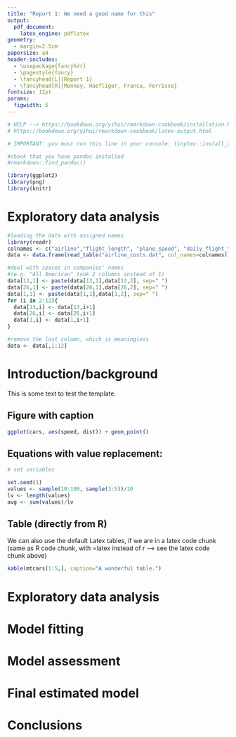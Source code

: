 ```yaml
---
title: "Report 1: We need a good name for this"
output: 
  pdf_document:
    latex_engine: pdflatex
geometry: 
  - margin=2.5cm
papersize: a4
header-includes:
  - \usepackage{fancyhdr}
  - \pagestyle{fancy}
  - \fancyhead[L]{Report 1}
  - \fancyhead[R]{Monney, Haefliger, Franca, Ferrisse}
fontsize: 12pt
params:
  figwidth: 5
---
```

```r
# HELP --> https://bookdown.org/yihui/rmarkdown-cookbook/installation.html
# https://bookdown.org/yihui/rmarkdown-cookbook/latex-output.html

# IMPORTANT: you must run this line in your console: tinytex::install_tinytex()

#check that you have pandoc installed
#rmarkdown::find_pandoc()
```

```{=latex}
\thispagestyle{fancy}
```
```r
library(ggplot2)
library(png)
library(knitr)
```





# Exploratory data analysis
```r
#loading the data with assigned names
library(readr)
colnames <- c("airline","flight_length", "plane_speed", "daily_flight_time", "pop_served", "tot_op_cost", "rev_tons_miles", "ton_mile_lf", "cap", "tot_assets", "investments", "adj_assets", "column_to_remove")
data <- data.frame(read_table("airline_costs.dat", col_names=colnames))

#deal with spaces in companies' names 
#(e.g. "All American" took 2 columns instead of 1)
data[13,1] <- paste(data[13,1],data[13,2], sep=" ")
data[26,1] <- paste(data[26,1],data[26,2], sep=" ")
data[1,1] <- paste(data[1,1],data[1,2], sep=" ")
for (i in 2:12){
  data[13,i] <- data[13,i+1]
  data[26,i] <- data[26,i+1]
  data[1,i] <- data[1,i+1]
}

#remove the last column, which is meaningless
data <- data[,1:12]
```











# Introduction/background
This is some text to test the template. 

## Figure with caption
```r
ggplot(cars, aes(speed, dist)) + geom_point()
```

## Equations with value replacement:
```r
# set variables

set.seed(1)
values <- sample(10:100, sample(3:5))/10
lv <- length(values)
avg <- sum(values)/lv
```

\begin{center}
The average of values is 
$\hat{v} = \frac{`r paste(values, collapse=" + ")`}{`r lv`} = `r round(avg, 3)`$.
\end{center}

## Table (directly from R)
We can also use the default Latex tables, if we are in a latex code chunk (same as R code chunk, with =latex instead of r --> see the latex code chunk above)
```r
kable(mtcars[1:5,], caption="A wonderful table.")

```


# Exploratory data analysis
# Model fitting
# Model assessment
# Final estimated model
# Conclusions